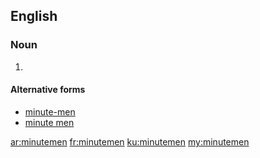 {{also|minutemen|minute-men|minute men}}
==English==
===Noun===
{{head|en|noun plural form}}
# {{plural of|minuteman|lang=en}}
====Alternative forms====
* [[minute-men]]
* [[minute men]]

[[ar:minutemen]]
[[fr:minutemen]]
[[ku:minutemen]]
[[my:minutemen]]